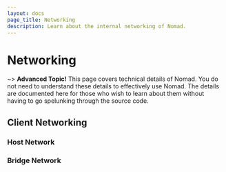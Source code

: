 ```yaml
---
layout: docs
page_title: Networking
description: Learn about the internal networking of Nomad.
---
```


# Networking

~> **Advanced Topic!** This page covers technical details
of Nomad. You do not need to understand these details to
effectively use Nomad. The details are documented here for
those who wish to learn about them without having to go
spelunking through the source code.

## Client Networking
### Host Network
### Bridge Network

